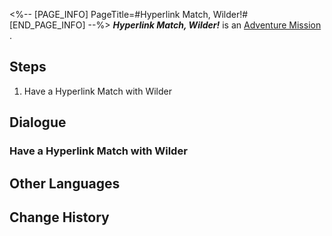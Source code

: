 <%-- [PAGE_INFO]
PageTitle=#Hyperlink Match, Wilder!#
[END_PAGE_INFO] --%>
{{Stub|Dialogue.}}
{{Mission Infobox
|id            = 8014139
|title         = 
|image         = <!--Mission Hyperlink Match, Wilder!.png-->
|type          = Adventure
|event_name    = 
|chapter       = 
|requirements  = 
* [[Adventure Mission]] ''[[Hyperlink Match, Qingque!]]'' completed
* [[Adventure Mission]] ''[[Hyperlink Match, Peppy!]]'' completed
* [[Adventure Mission]] ''[[Hyperlink Match, Sampo!]]'' completed
* [[Adventure Mission]] ''[[Hyperlink Match, Bronya!]]'' completed
* [[Adventure Mission]] ''[[Final Showdown! Intergalactic Celebration!]]'' completed
|summary       = <!--official mission summary from Fate's Atlas-->
|characters    = Trailblazer
|startLocation = [[<!--starting world-->]] - [[<!--starting area-->]]
|world         = <!--starting world-->
|area          = <!--starting area-->
|prev          = Final Showdown! Intergalactic Celebration!
|next          = 
|exp           = 
|credits       = 
|stellarJade   = 
|other         = 
}}
'''''Hyperlink Match, Wilder!''''' is an [[Adventure Mission]]<!--in [world]-->.

==Steps==
# Have a Hyperlink Match with Wilder

<!--
==Gameplay Notes==

--><!--
==Trial Character==

-->
==Dialogue==
{{Stub Dialogue}}
===Have a Hyperlink Match with Wilder===
{{Mission Description|type=adventure|location=<!--to be added-->|The core gameplay loop behind Aetherium Wars is "dueling." Challenge different players and show your true strength!}}
{{Dialogue Start}}
:{{tx}}
{{Dialogue End}}

==Other Languages==
{{Other Languages
|en   = Hyperlink Match, Wilder!
|zhs  = 超链接对决！维尔德
|zht  = 超連結對決！維爾德
|ja   = ハイパーリンクバトル！ワイルダー
|ko   = 하이퍼링크 대결! 와일더
|es   = Enfrentamiento de hipervínculos: Wilder
|fr   = Combat hyperlink&nbsp;: Wilder&nbsp;!
|ru   = Матч! Уайлдер!
|th   = ประลองไฮเปอร์ลิงก์กับ Wilder!
|vi   = Quyết Đấu Siêu Liên Kết! Wilder
|de   = Hyperlinkmatch, Wilder!
|id   = Duel Hyperlink, Wilder!
|pt   = Batalha de Hyperlink, Wilder!
}}

==Change History==
{{Change History|1.4}}
